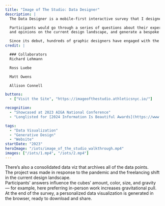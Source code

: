```yaml
---
title: "Image of The Studio: Data Designer"
description: |
  The Data Designer is a mobile-first interactive survey that I designed and co-developed for the 2023 AIGA National Conference in New York.

  Participants would go through a series of questions about their experiences
  and opinions on the current design landscape, and generate a bespoke animated data visualizations about their view on design and share with friends. Building on the original Image of the Studio identity from ten years ago, the tool adds a touch of science-lab flair, using interactive surveys to create a personalized journey through today’s design landscape.

  Since its debut, hundreds of graphic designers have engaged with the website. The subpage Data Visualizer providing a real-time interactive view of all collected data, offering unique insights into the breadth and depth of the NYC design world.
credit: |

  ### Collaborators
  Richard Lehmann

  Ross Luebe

  Matt Owens

  Allison Connell

buttons:
  - ["Visit the Site", "https://imageofthestudio.athleticsnyc.io/"]

recognition:
  - "Showcased at 2023 AIGA National Conference"
  - "Longlisted for [2024 Information Is Beautiful Awards](https://www.informationisbeautifulawards.com/showcase/7086-image-of-the-studio-data-designer-visualizer)"

tags:
  - "Data Visualization"
  - "Generative Design"
  - "Website"
startDate: "2023"
heroImage: "/iots/image_of_the_studio_walkthrough.mp4"
images: ["/iots/1.mp4", "/iots/2.mp4"]
---
```



<div>
  <Media src="/iots/image_of_the_studio_walkthrough copy.mp4" isVideo={true} />
  There’s also a consolidated data viz that archives all of the data points.
</div>

<div>
  <Media src="/iots/Page.jpg" isVideo={false} />
  The project was made in response to the pandemic and the freelancing shift in
  the current design landscape.
</div>

<div>
  <Media src="/iots/replay2.mp4" isVideo={true} />
</div>
<Media src="/iots/image_of_the_studio_walkthrough_1 copy.mp4" isVideo={true} />
<div>
  <Media src="/iots/gravity.mp4" isVideo={true} />
  Participants' answers influence the cubes’ amount, color, size, and gravity —
  for example, here preferring in-person work increases gravitational pull.
</div>
<Media src="/iots/visualizer.mp4" isVideo={true} />
<Media src="/iots/result.png" isVideo={false} />

<div>
  <Media src="/iots/render.mp4" isVideo={true} />
  At the end of the survey, a personalized data visualization is generated in
  the browser, ready to download and share.
</div>

